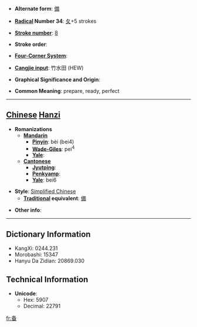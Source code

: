 * '''Alternate form''': [[備]]

* '''[[Wiktionary:Chinese radical index| Radical]] Number 34''': [[Wiktionary:Chinese radical index 夂|夂]]+5 strokes

* '''[[Wiktionary:Chinese total strokes index|Stroke number]]''': [[Wiktionary:Chinese total strokes index 8|8]]

* '''Stroke order''': 

* '''[[Wiktionary:Chinese four corner index|Four-Corner System]]''': 

* '''[[Wiktionary:Chinese Cangjie index|Cangjie input]]''': 竹水田 (HEW)

* '''Graphical Significance and Origin''': 

* '''Common Meaning''': prepare, ready, perfect

----

== [[Chinese]] [[Hanzi]] ==

* '''Romanizations'''
** '''[[Mandarin]]'''
*** '''[[Pinyin]]''': bèi (bei4)
*** '''[[Wade-Giles]]''': pei<sup>4</sup>
*** '''[[Yale]]''': 
** '''[[Cantonese]]'''
*** '''[[Jyutping]]''':
*** '''[[Penkyamp]]''': 
*** '''[[Yale]]''': bei6

* '''Style''': [[Simplified Chinese]] 
** '''[[Traditional Chinese|Traditional]] equivalent''': [[備]]

* '''Other info''': 

----

== Dictionary Information ==

* KangXi: 0244.231
* Morobashi: 15347
* Hanyu Da Zidian: 20869.030

== Technical Information ==

* '''Unicode''':
** Hex: 5907
** Decimal: 22791

[[fr:备]]